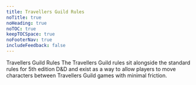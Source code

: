 ```yaml
---
title: Travellers Guild Rules
noTitle: true
noHeading: true
noTOC: true
keepTOCSpace: true
noFooterNav: true
includeFeedback: false
---
```


<Heading>Travellers Guild Rules</Heading>
The Travellers Guild rules sit alongside the standard rules for 5th edition D&D and exist as a way to allow players to move characters between Travellers Guild games with minimal friction.